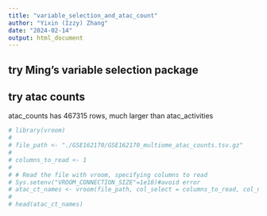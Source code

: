 ```yaml
---
title: "variable_selection_and_atac_count"
author: "Yixin (Izzy) Zhang"
date: "2024-02-14"
output: html_document
---
```

## try Ming's variable selection package

## try atac counts
atac_counts has 467315 rows, much larger than atac_activities
```r
# library(vroom)
# 
# file_path <- "./GSE162170/GSE162170_multiome_atac_counts.tsv.gz"
# 
# columns_to_read <- 1
# 
# # Read the file with vroom, specifying columns to read
# Sys.setenv("VROOM_CONNECTION_SIZE"=1e10)#avoid error
# atac_ct_names <- vroom(file_path, col_select = columns_to_read, col_names = FALSE)
# 
# head(atac_ct_names)
```

